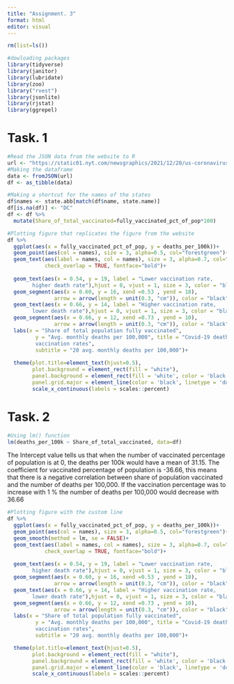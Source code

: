 ```yaml
---
title: "Assignment. 3"
format: html
editor: visual
---
```


```r
rm(list=ls()) 

#dowloading packages
library(tidyverse)
library(janitor)
library(lubridate)
library(zoo)
library("rvest")
library(jsonlite)
library(rjstat)
library(ggrepel)
```

# Task. 1

```r
#Read the JSON data from the website to R
url <- "https://static01.nyt.com/newsgraphics/2021/12/20/us-coronavirus-deaths-2021/ff0adde21623e111d8ce103fedecf7ffc7906264/scatter.json"
#Making the dataframe
data <- fromJSON(url)
df <- as_tibble(data)
```

```r
#Making a shortcut for the names of the states
df$names <- state.abb[match(df$name, state.name)]
df[is.na(df)] <- "DC"
df <- df %>% 
  mutate(Share_of_total_vaccinated=fully_vaccinated_pct_of_pop*100)
```

```r
#Plotting figure that replicates the figure from the website
df %>%
  ggplot(aes(x = fully_vaccinated_pct_of_pop, y = deaths_per_100k))+
  geom_point(aes(col = names), size = 3, alpha=0.5, col="forestgreen")+
  geom_text(aes(label = names, col = names), size = 3, alpha=0.7, col="black", nudge_y = 0.7, 
            check_overlap = TRUE, fontface="bold")+
    
  geom_text(aes(x = 0.54, y = 19, label = "Lower vaccination rate,
        higher death rate"),hjust = 0, vjust = 1, size = 3, color = "black")+
  geom_segment(aes(x = 0.60, y = 16, xend =0.53 , yend = 18),
               arrow = arrow(length = unit(0.3, "cm")), color = "black")+
  geom_text(aes(x = 0.66, y = 14, label = "Higher vaccination rate, 
        lower death rate"),hjust = 0, vjust = 1, size = 3, color = "black")+
  geom_segment(aes(x = 0.66, y = 12, xend =0.73 , yend = 10),
               arrow = arrow(length = unit(0.3, "cm")), color = "black")+
  labs(x = "Share of total population fully vaccinated",
         y = "Avg. monthly deaths per 100,000", title = "Covid-19 deaths since universal adult vaccine eligibility compared with 
         vaccination rates", 
         subtitle = "20 avg. monthly deaths per 100,000")+
 
  theme(plot.title=element_text(hjust=0.5),
        plot.background = element_rect(fill = "white"), 
        panel.background = element_rect(fill = 'white', color = 'black'),
        panel.grid.major = element_line(color = 'black', linetype = 'dotted'))+
        scale_x_continuous(labels = scales::percent)
```

# Task. 2

```r
#Using lm() function
lm(deaths_per_100k ~ Share_of_total_vaccinated, data=df)
```

The Intercept value tells us that when the number of vaccinated percentage of population is at 0, the deaths per 100k would have a mean of 31.15. The coefficient for vaccinated percentage of population is -36.66, this means that there is a negative correlation between share of population vaccinated and the number of deaths per 100,000. If the vaccination percentage was to increase with 1 % the number of deaths per 100,000 would decrease with 36.66

```r
#Plotting figure with the custom line
df %>%
  ggplot(aes(x = fully_vaccinated_pct_of_pop, y = deaths_per_100k))+
  geom_point(aes(col = names), size = 3, alpha=0.5, col="forestgreen")+
  geom_smooth(method = lm, se = FALSE)+
  geom_text(aes(label = names, col = names), size = 3, alpha=0.7, col="black", nudge_y = 0.7,
            check_overlap = TRUE, fontface="bold")+
  
  geom_text(aes(x = 0.54, y = 19, label = "Lower vaccination rate,
        higher death rate"),hjust = 0, vjust = 1, size = 3, color = "black")+
  geom_segment(aes(x = 0.60, y = 16, xend =0.53 , yend = 18),
               arrow = arrow(length = unit(0.3, "cm")), color = "black")+
  geom_text(aes(x = 0.66, y = 14, label = "Higher vaccination rate, 
        lower death rate"),hjust = 0, vjust = 1, size = 3, color = "black")+
  geom_segment(aes(x = 0.66, y = 12, xend =0.73 , yend = 10),
               arrow = arrow(length = unit(0.3, "cm")), color = "black")+
  labs(x = "Share of total population fully vaccinated",
         y = "Avg. monthly deaths per 100,000", title = "Covid-19 deaths since universal adult vaccine eligibility compared with 
         vaccination rates", 
         subtitle = "20 avg. monthly deaths per 100,000")+

  theme(plot.title=element_text(hjust=0.5),
        plot.background = element_rect(fill = "white"), 
        panel.background = element_rect(fill = 'white', color = 'black'),
        panel.grid.major = element_line(color = 'black', linetype = 'dotted'))+
        scale_x_continuous(labels = scales::percent)
```
